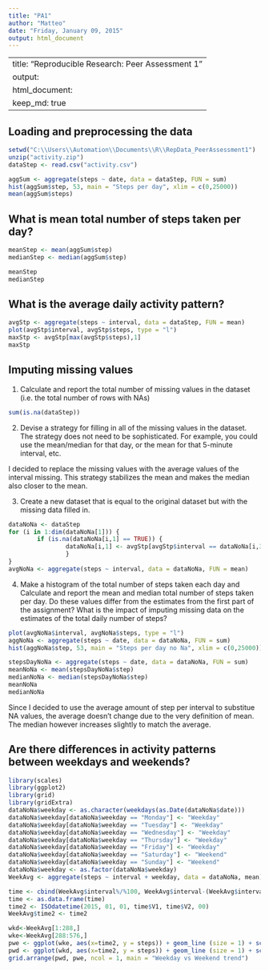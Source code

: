 ```yaml
---
title: "PA1"
author: "Matteo"
date: "Friday, January 09, 2015"
output: html_document
---
```


---
title: "Reproducible Research: Peer Assessment 1"
output: 
  html_document:
    keep_md: true
---


## Loading and preprocessing the data

``` r
setwd("C:\\Users\\Automation\\Documents\\R\\RepData_PeerAssessment1")
unzip("activity.zip")
dataStep <- read.csv("activity.csv")

aggSum <- aggregate(steps ~ date, data = dataStep, FUN = sum)
hist(aggSum$step, 53, main = "Steps per day", xlim = c(0,25000))
mean(aggSum$steps)

```


## What is mean total number of steps taken per day?
``` r
meanStep <- mean(aggSum$step)
medianStep <- median(aggSum$step)

meanStep
medianStep
```


## What is the average daily activity pattern?
``` r
avgStp <- aggregate(steps ~ interval, data = dataStep, FUN = mean)
plot(avgStp$interval, avgStp$steps, type = "l")
maxStp <- avgStp[max(avgStp$steps),1]
maxStp
```

## Imputing missing values
1. Calculate and report the total number of missing values in the dataset
(i.e. the total number of rows with NAs)
``` r
sum(is.na(dataStep))

```

2. Devise a strategy for filling in all of the missing values in the dataset. The
strategy does not need to be sophisticated. For example, you could use
the mean/median for that day, or the mean for that 5-minute interval, etc.

I decided to replace the missing values with the average values of the interval
missing. This strategy stabilizes the mean and makes the median also closer
to the mean.

3. Create a new dataset that is equal to the original dataset but with the
missing data filled in.
``` r
dataNoNa <- dataStep
for (i in 1:dim(dataNoNa[1])) {
        if (is.na(dataNoNa[i,1] == TRUE)) {
                dataNoNa[i,1] <- avgStp[avgStp$interval == dataNoNa[i,3],2]
                }
}
avgNoNa <- aggregate(steps ~ interval, data = dataNoNa, FUN = mean)
```

4. Make a histogram of the total number of steps taken each day and Calculate
and report the mean and median total number of steps taken per day. Do
these values differ from the estimates from the first part of the assignment?
What is the impact of imputing missing data on the estimates of the total
daily number of steps?
```r
plot(avgNoNa$interval, avgNoNa$steps, type = "l")
aggNoNa <- aggregate(steps ~ date, data = dataNoNa, FUN = sum)
hist(aggNoNa$step, 53, main = "Steps per day no Na", xlim = c(0,25000))

stepsDayNoNa <- aggregate(steps ~ date, data = dataNoNa, FUN = sum)
meanNoNa <- mean(stepsDayNoNa$step)
medianNoNa <- median(stepsDayNoNa$step)
meanNoNa
medianNoNa

```


Since I decided to use the average amount of step per interval to substitue NA 
values, the average doesn't change due to the very definition of mean. The 
median however increases slightly to match the average.  

## Are there differences in activity patterns between weekdays and weekends?
```r
library(scales)
library(ggplot2)
library(grid)
library(gridExtra)
dataNoNa$weekday <- as.character(weekdays(as.Date(dataNoNa$date)))
dataNoNa$weekday[dataNoNa$weekday == "Monday"] <- "Weekday"
dataNoNa$weekday[dataNoNa$weekday == "Tuesday"] <- "Weekday"
dataNoNa$weekday[dataNoNa$weekday == "Wednesday"] <- "Weekday"
dataNoNa$weekday[dataNoNa$weekday == "Thursday"] <- "Weekday"
dataNoNa$weekday[dataNoNa$weekday == "Friday"] <- "Weekday"
dataNoNa$weekday[dataNoNa$weekday == "Saturday"] <- "Weekend"
dataNoNa$weekday[dataNoNa$weekday == "Sunday"] <- "Weekend"
dataNoNa$weekday <- as.factor(dataNoNa$weekday)
WeekAvg <- aggregate(steps ~ interval + weekday, data = dataNoNa, mean)

time <- cbind(WeekAvg$interval%/%100, WeekAvg$interval-(WeekAvg$interval%/%100)*100)
time <- as.data.frame(time)
time2 <- ISOdatetime(2015, 01, 01, time$V1, time$V2, 00)
WeekAvg$time2 <- time2

wkd<-WeekAvg[1:288,]
wke<-WeekAvg[288:576,]
pwe <- ggplot(wke, aes(x=time2, y = steps)) + geom_line (size = 1) + scale_x_datetime(labels = date_format("%H:%M"),breaks = "2 hour") + theme (axis.text=element_text(size=8))+ xlab("Hour")
pwd <- ggplot(wkd, aes(x=time2, y = steps)) + geom_line (size = 1) + scale_x_datetime(labels = date_format("%H:%M"),breaks = "2 hour") + theme (axis.text=element_text(size=8))+ xlab("Hour")
grid.arrange(pwd, pwe, ncol = 1, main = "Weekday vs Weekend trend")
```